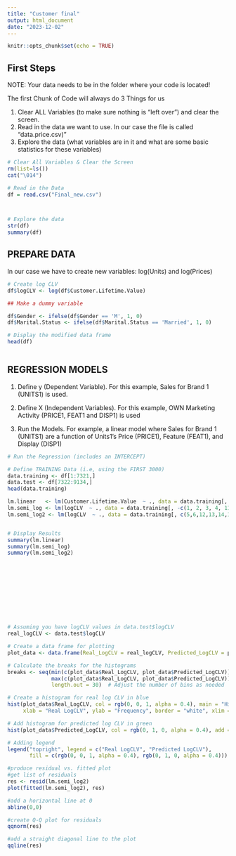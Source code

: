 ```yaml
---
title: "Customer final"
output: html_document
date: "2023-12-02"
---
```


```r
knitr::opts_chunk$set(echo = TRUE)
```

## First Steps 

NOTE: Your data needs to be in the folder where your code is located!

The first Chunk of Code will always do 3 Things for us

1) Clear ALL Variables (to make sure nothing is "left over") and clear the      screen. 
2) Read in the data we want to use. In our case the file is called              "data.price.csv)"
3) Explore the data (what variables are in it and what are some basic           statistics for these variables)

```r

# Clear All Variables & Clear the Screen
rm(list=ls())
cat("\014")

# Read in the Data
df = read.csv("Final_new.csv")



# Explore the data
str(df)
summary(df)
```

## PREPARE DATA
 
In our case we have to create new variables: log(Units) and log(Prices)

```r

# Create log CLV
df$logCLV <- log(df$Customer.Lifetime.Value)

## Make a dummy variable 

df$Gender <- ifelse(df$Gender == 'M', 1, 0)
df$Marital.Status <- ifelse(df$Marital.Status == 'Married', 1, 0)

# Display the modified data frame
head(df)



```

## REGRESSION MODELS

1) Define y (Dependent Variable). For this example, Sales for Brand 1           (UNITS1) is used.

2) Define X (Independent Variables). For this example, OWN Marketing Activity    (PRICE1, FEAT1 and DISP1) is used

3) Run the Models. For example, a linear model where Sales for Brand 1          (UNITS1) are a function of Units1's Price (PRICE1), Feature (FEAT1), and     Display (DISP1)

```r

# Run the Regression (includes an INTERCEPT)

# Define TRAINING Data (i.e, using the FIRST 3000)
data.training <- df[1:7321,]
data.test <- df[7322:9134,]
head(data.training)

lm.linear   <- lm(Customer.Lifetime.Value  ~ ., data = data.training[, -c(1, 2, 4, 11, 37, 40)])
lm.semi_log <- lm(logCLV  ~ ., data = data.training[, -c(1, 2, 3, 4, 11, 37)])
lm.semi_log2 <- lm(logCLV  ~ ., data = data.training[, c(5,6,12,13,14,15,21,24,25,26,27,30,31,32,40)])


# Display Results
summary(lm.linear)
summary(lm.semi_log)
summary(lm.semi_log2)











# Assuming you have logCLV values in data.test$logCLV
real_logCLV <- data.test$logCLV

# Create a data frame for plotting
plot_data <- data.frame(Real_LogCLV = real_logCLV, Predicted_LogCLV = prediction.testing_semi_log2)

# Calculate the breaks for the histograms
breaks <- seq(min(c(plot_data$Real_LogCLV, plot_data$Predicted_LogCLV)),
              max(c(plot_data$Real_LogCLV, plot_data$Predicted_LogCLV)),
              length.out = 30)  # Adjust the number of bins as needed

# Create a histogram for real log CLV in blue
hist(plot_data$Real_LogCLV, col = rgb(0, 0, 1, alpha = 0.4), main = "Histogram of Real LogCLV",
     xlab = "Real LogCLV", ylab = "Frequency", border = "white", xlim = range(breaks), breaks = breaks)

# Add histogram for predicted log CLV in green
hist(plot_data$Predicted_LogCLV, col = rgb(0, 1, 0, alpha = 0.4), add = TRUE, border = "white", breaks = breaks)

# Adding legend
legend("topright", legend = c("Real LogCLV", "Predicted LogCLV"), 
       fill = c(rgb(0, 0, 1, alpha = 0.4), rgb(0, 1, 0, alpha = 0.4)))

#produce residual vs. fitted plot
#get list of residuals 
res <- resid(lm.semi_log2)
plot(fitted(lm.semi_log2), res)

#add a horizontal line at 0 
abline(0,0)

#create Q-Q plot for residuals
qqnorm(res)

#add a straight diagonal line to the plot
qqline(res) 


```